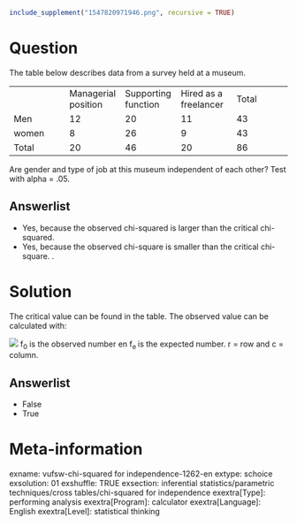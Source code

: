```r
include_supplement("1547820971946.png", recursive = TRUE)
```

Question
========
The table below describes data from a survey held at a museum.  
  

<table>
<colgroup>
<col style="width: 20%" />
<col style="width: 20%" />
<col style="width: 20%" />
<col style="width: 20%" />
<col style="width: 20%" />
</colgroup>
<tbody>
<tr class="odd">
<td><br />
</td>
<td class="tvcss_2">Managerial position<br />
</td>
<td class="tvcss_3">Supporting function<br />
</td>
<td class="tvcss_4">Hired as a freelancer<br />
</td>
<td class="tvcss_5">Total</td>
</tr>
<tr class="even">
<td>Men</td>
<td class="tvcss_2">12</td>
<td class="tvcss_3">20</td>
<td class="tvcss_4">11</td>
<td class="tvcss_5">43</td>
</tr>
<tr class="odd">
<td>women</td>
<td class="tvcss_2">8</td>
<td class="tvcss_3">26</td>
<td class="tvcss_4">9</td>
<td class="tvcss_5">43</td>
</tr>
<tr class="even">
<td>Total</td>
<td class="tvcss_2">20</td>
<td class="tvcss_3">46</td>
<td class="tvcss_4">20</td>
<td class="tvcss_5">86</td>
</tr>
</tbody>
</table>

  
Are gender and type of job at this museum independent of each other?
Test with alpha = .05.

Answerlist
----------
* Yes, because the observed chi-squared is larger than the critical
  chi-squared.
* Yes, because the observed chi-square is smaller than the critical
  chi-square. .

Solution
========





The critical value can be found in the table. The observed value can be
calculated with:  
  
![](1547820971946.png)
f<sub>0</sub> is the observed number en f<sub>e </sub>is the expected
number. r = row and c = column.

Answerlist
----------
* False
* True

Meta-information
================
exname: vufsw-chi-squared for independence-1262-en
extype: schoice
exsolution: 01
exshuffle: TRUE
exsection: inferential statistics/parametric techniques/cross tables/chi-squared for independence
exextra[Type]: performing analysis
exextra[Program]: calculator
exextra[Language]: English
exextra[Level]: statistical thinking

